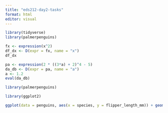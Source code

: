 ```yaml
---
title: "eds212-day2-tasks"
format: html
editor: visual
---
```


```r
library(tidyverse)
library(palmerpenguins)

```

```r
fx <- expression(x^2)
df_dx <- D(expr = fx, name = "x")
df_dx
```

```r
pa <- expression(2 * ((3*a) + 2)^4 - 5)
da_db <- D(expr = pa, name = "a")
a <- 1.2
eval(da_db)
```

```r
library(palmerpenguins)
```

```r
library(ggplot2)
```

```r
ggplot(data = penguins, aes(x = species, y = flipper_length_mm)) + geom_point(aes(color = species)) + scale_color_manual(values = c("red", "blue", "black")) + labs(x = "Species", y = "Flipper length", title = "Penguin bill length VS bill depth")
```
